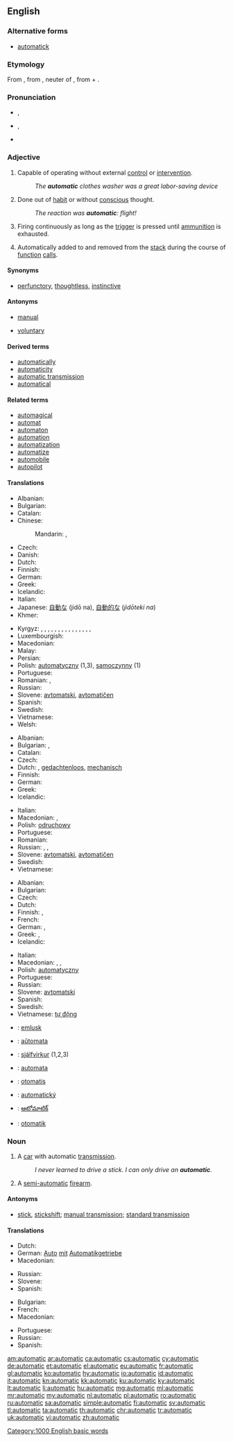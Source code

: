 ==English==

===Alternative forms===
* [[automatick]]

===Etymology===
From {{etyl|fr|en}} {{term|automatique|lang=fr}}, from {{etyl|grc|en}} {{term|αὐτόματον|tr=automaton|lang=grc}}, neuter of {{term|αὐτόματος||self-moving, moving of oneself, self-acting, spontaneous|tr=automatos|lang=grc}}, from {{term|αὐτός||self, myself|tr=autos|lang=grc}} + {{term|μέμαα||to wish eagerly, strive, yearn, desire|tr=memaa|lang=grc}}.

===Pronunciation===
* {{a|UK}} {{IPA|/ˌɔːtəˈmætɪk/}}, {{X-SAMPA|/%O:t@"m{tIk/}}
* {{a|US}} {{IPA|/ˌɔtəˈmætɪk/}}, {{X-SAMPA|/%Ot@"m{tIk/}}
* {{audio|en-us-automatic.ogg|Audio (US)}}
*: {{rhymes|ætɪk}}

===Adjective===
{{en-adj|-}}

# Capable of operating without external [[control]] or [[intervention]].
#: ''The '''automatic''' clothes washer was a great labor-saving device''
# Done out of [[habit]] or without [[conscious]] thought.
#: ''The reaction was '''automatic''': flight!''
# {{context|of a [[firearm]] such as a [[machine gun]]|lang=en}} Firing continuously as long as the [[trigger]] is pressed until [[ammunition]] is exhausted.
# {{context|computing|of a local [[variable]]|lang=en}} Automatically added to and removed from the [[stack]] during the course of [[function]] [[call]]s.

====Synonyms====
* {{sense|without conscious thought}} [[perfunctory]], [[thoughtless]], [[instinctive]]

====Antonyms====
* {{sense|capable of operating without external control}} [[manual]]
* {{sense|without conscious thought}} [[voluntary]]

====Derived terms====
* [[automatically]]
* [[automaticity]]
* [[automatic transmission]]
* [[automatical]]

====Related terms====
* [[automagical]]
* [[automat]]
* [[automaton]]
* [[automation]]
* [[automatization]]
* [[automatize]]
* [[automobile]]
* [[autopilot]]

====Translations====
{{trans-top|capable of operating without external control}}
* Albanian: {{t+|sq|automatik}}
* Bulgarian: {{t+|bg|автоматичен}}
* Catalan: {{t|ca|automàtic}}
* Chinese:
*: Mandarin: {{t+|cmn|自動|alt=自動的|sc=Hani}}, {{t+|cmn|自动|alt=自动的|tr=zìdòng de|sc=Hani}}
* Czech: {{t+|cs|automatický|m}}
* Danish: {{t|da|automatik}}
* Dutch: {{t+|nl|automatisch}}
* Finnish: {{t+|fi|automaattinen}}
* German: {{t+|de|automatisch}}
* Greek: {{t+|el|αυτόματος|m|tr=''aftómatos''}}
* Icelandic: {{t|is|sjálfvirkur|m}}
* Italian: {{t|it|automatico}}
* Japanese: [[自動な]] (jidō na), [[自動的な]] (''jidōteki na'')
* Khmer: {{t+|km|ស្វ័យប្រវត្ត|sc=Khmr|tr=svay prɑvoat}}
{{trans-mid}}
* Kyrgyz: {{t+|ky|автоматтык}}, {{t+|ky|автоматтуу}}, {{t+|ky|автоматтуу түрдө}}, {{t|ky|өзүнөн өзү}}, {{t|ky|машиналуу түрдө}}, {{t+|ky|эс катышпастан}}, {{t|ky|эрксиз}}, {{t+|ky|аргасыз}}, {{t+|ky|айласыз}}, {{t|ky|аңсыз}}, {{t+|ky|акылдан тыш}}, {{t+|ky|механикалык}}, {{t|ky|машинадай}}, {{t+|ky|адатынча}}, {{t+|ky|өзү жүрүүчү}}, {{t+|ky|өзү кыймылдоочу}}
* Luxembourgish: {{t|lb|automatesch}}
* Macedonian: {{t|mk|автоматски|m|tr=avtomátski}}
* Malay: {{t|ms|automatik}}
* Persian: {{t+|fa|خودکار|tr=xodkâr|sc=fa-Arab}}
* Polish: [[automatyczny]] (1,3), [[samoczynny]] (1)
* Portuguese: {{t+|pt|automático}}
* Romanian: {{t+|ro|automat|m|n}}, {{t|ro|automată|f}}
* Russian: {{t+|ru|автоматический|tr=avtomatíčeskij}}
* Slovene: [[avtomatski]], [[avtomatičen]]
* Spanish: {{t|es|automático|m}}
* Swedish: {{t+|sv|automatisk}}
* Vietnamese: {{t+|vi|tự động}}
* Welsh: {{t|cy|hunanysgogol}}
{{trans-bottom}}

{{trans-top|acting without conscious thought}}
* Albanian: {{t+|sq|automatik}}
* Bulgarian: {{t+|bg|неволен}}, {{t+|bg|машинален}}
* Catalan: {{t|ca|automàtic}}
* Czech: {{t+|cs|automatický|m}}
* Dutch: {{t+|nl|automatisch}}, [[gedachtenloos]], [[mechanisch]]
* Finnish: {{t+|fi|automaattinen}}
* German: {{t+|de|automatisch}}
* Greek: {{t+|el|αυτόματος|m|tr=aftómatos}}
* Icelandic: {{t|is|sjálfvirkur|m}}
{{trans-mid}}
* Italian: {{t|it|automatico}}
* Macedonian: {{t|mk|автоматски|tr=avtomátski}}, {{t|mk|механички|tr=mehánički}}
* Polish: [[odruchowy]] {{g|m}}
* Portuguese: {{t+|pt|automático}}
* Romanian: {{t+|ro|automat|m|n}}
* Russian: {{t+|ru|автоматический|tr=avtomatíčeskij}}, {{t+|ru|механический|tr=''mexaníčeskij''}}, {{t+|ru|машинальный|tr=''mašinál'nyj''}}
* Slovene: [[avtomatski]], [[avtomatičen]]
* Swedish: {{t+|sv|automatisk}}
* Vietnamese: {{t+|vi|tự nhiên}}
{{trans-bottom}}

{{trans-top|describing a firearm which fires continuously}}
* Albanian: {{t+|sq|automatik}}
* Bulgarian: {{t+|bg|автоматичен}}
* Czech: {{t+|cs|automatický|m}}
* Dutch: {{t+|nl|automatisch}}
* Finnish: {{t+|fi|automaattinen}}, {{t|fi|sarjatuli-}}
* French: {{t+|fr|automatique}}
* German: {{t|de|Maschinen-}}, {{t+|de|automatisch}}
* Greek: {{t+|el|αυτόματο|n|tr=aftómato}}, {{t+|el|αυτόματος|m|tr=aftómatos}}
* Icelandic: {{t|is|sjálfvirkur|m}}
{{trans-mid}}
* Italian: {{t|it|automatico}}
* Macedonian: {{t|mk|автоматски|m|tr=avtomátski}}, {{t|mk|автоматска|f|tr=avtomátskа}}, {{t|mk|автоматско|n|tr=avtomátsko}}
* Polish: [[automatyczny]] {{g|m}}
* Portuguese: {{t+|pt|automático}}
* Russian: {{t+|ru|автоматический|tr=avtomatíčeskij}}
* Slovene: [[avtomatski]]
* Spanish: {{t|es|automático}}
* Swedish: {{t+|sv|automatisk}}
* Vietnamese: [[tự động]]
{{trans-bottom}}

{{checktrans-top}}
* {{ttbc|br}}: [[emlusk]]
* {{ttbc|eo}}: [[aŭtomata]]
* {{ttbc|is}}: [[sjálfvirkur]] (1,2,3)
* {{ttbc|io}}: [[automata]]
* {{ttbc|id}}: [[otomatis]]
{{trans-mid}}
* {{ttbc|sk}}: [[automatický]]
* {{ttbc|te}}: [[ఆటోమాటిక్]]
* {{ttbc|tr}}: [[otomatik]]
{{trans-bottom}}

===Noun===
{{en-noun}}

# A [[car]] with automatic [[transmission]].
#: ''I never learned to drive a stick. I can only drive an '''automatic'''.''
# A [[semi-automatic]] [[firearm]].

====Antonyms====
* {{sense|car with automatic transmission}} [[stick]], [[stickshift]]; [[manual transmission]]; [[standard transmission]]

====Translations====
{{trans-top|A car with automatic transmission}}
* Dutch: {{t+|nl|automaat|m}}
* German: [[Auto]] [[mit]] [[Automatikgetriebe]] {{g|n}}
* Macedonian: {{t|mk|автоматик|m|tr=avtomátik}}
{{trans-mid}}
* Russian: {{t+|ru|автомат|m|tr=avtomát|sc=Cyrl}}
* Slovene: {{t|sl|avtomatik|m}}
* Spanish: {{t|es|automático|m}}
{{trans-bottom}}

{{trans-top|A semi-automatic pistol}}
* Bulgarian: {{t+|bg|автомат}}
* French: {{t+|fr|semi-automatique|m}}
* Macedonian: {{t|mk|полуавтоматски пиштол|m|tr=poluavtomátski píštol}}
{{trans-mid}}
* Portuguese: {{t|pt|semi-automática|f}}
* Russian: {{t+|ru|автомат|m|tr=avtomát|sc=Cyrl}}
* Spanish: {{t|es|semi-automática|f}}
{{trans-bottom}}

[[Category:1000 English basic words]]

[[am:automatic]]
[[ar:automatic]]
[[ca:automatic]]
[[cs:automatic]]
[[cy:automatic]]
[[de:automatic]]
[[et:automatic]]
[[el:automatic]]
[[eu:automatic]]
[[fr:automatic]]
[[gl:automatic]]
[[ko:automatic]]
[[hy:automatic]]
[[io:automatic]]
[[id:automatic]]
[[it:automatic]]
[[kn:automatic]]
[[kk:automatic]]
[[ku:automatic]]
[[ky:automatic]]
[[lt:automatic]]
[[li:automatic]]
[[hu:automatic]]
[[mg:automatic]]
[[ml:automatic]]
[[mr:automatic]]
[[my:automatic]]
[[nl:automatic]]
[[pl:automatic]]
[[ro:automatic]]
[[ru:automatic]]
[[sa:automatic]]
[[simple:automatic]]
[[fi:automatic]]
[[sv:automatic]]
[[tl:automatic]]
[[ta:automatic]]
[[th:automatic]]
[[chr:automatic]]
[[tr:automatic]]
[[uk:automatic]]
[[vi:automatic]]
[[zh:automatic]]